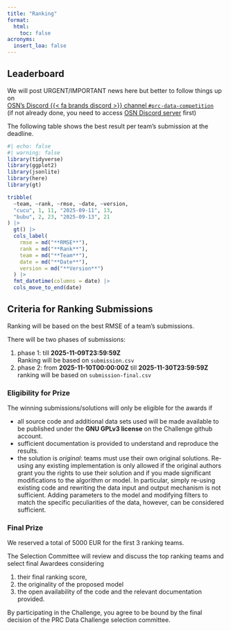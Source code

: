 ```yaml
---
title: "Ranking"
format:
  html:
    toc: false
acronyms:
  insert_loa: false
---
```


## Leaderboard


::: {.callout-warning title="Attention"}
We will post URGENT/IMPORTANT news here but better to follow things up on \
[OSN's Discord {{< fa brands discord >}} channel `#prc-data-competition`][prc-discord]  
(if not already done, you need to access [OSN Discord server](https://discord.gg/RPh89jpVVz) first)
:::


The following table shows the best result per team's submission at the deadline.


```r
#| echo: false
#| warning: false
library(tidyverse)
library(ggplot2)
library(jsonlite)
library(here)
library(gt)

tribble(
  ~team, ~rank, ~rmse, ~date, ~version,
  "cucu", 1, 11, "2025-09-11", 13,
  "bubu", 2, 23, "2025-09-13", 21
) |> 
  gt() |>
  cols_label(
    rmse = md("**RMSE**"),
    rank = md("**Rank**"),
    team = md("**Team**"),
    date = md("**Date**"),
    version = md("**Version**")
  ) |>
  fmt_datetime(columns = date) |>
  cols_move_to_end(date)
```




## Criteria for Ranking Submissions

Ranking will be based on the best RMSE of a team's submissions.


There will be two phases of submissions:

1. phase 1: till **2025-11-09T23:59:59Z** \
   Ranking will be based on `submission.csv`
1. phase 2: from **2025-11-10T00:00:00Z** till **2025-11-30T23:59:59Z** \
   ranking will be based on `submission-final.csv` 




### Eligibility for Prize {#eligibility}

The winning submissions/solutions will only be eligible for the awards if

* all source code and additional data sets used will be made available to be
  published under the **GNU GPLv3 license** on the Challenge github account.
* sufficient documentation is provided to understand and reproduce the results.
* the solution is _original_: teams must use their own original solutions.
  Re-using any existing implementation is only allowed if the original authors 
  grant you the rights to use their solution and if you made significant
  modifications to the algorithm or model.
  In particular, simply re-using existing code and rewriting the data input and 
  output mechanism is not sufficient. Adding parameters to the model and 
  modifying filters to match the specific peculiarities of the data, however,
  can be considered sufficient. 


### Final Prize 

We reserved a total of 5000 EUR for the first 3 ranking teams.

The Selection Committee will review and discuss the top ranking teams and
select final Awardees considering

1. their final ranking score,
1. the originality of the proposed model
1. the open availability of the code and the relevant documentation provided.

By participating in the Challenge, you agree to be bound by the final decision
of the PRC Data Challenge selection committee. 



[prc-discord]: <https://discord.com/channels/1252625490930307142/1304403918515605504> "Discord channel for PRC Data Challenge"